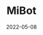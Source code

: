 ---
title: MiBot
description: Esta es la descripción de MiBot
date: "2022-05-08"
# url: https://planetfall.io
published: true
---